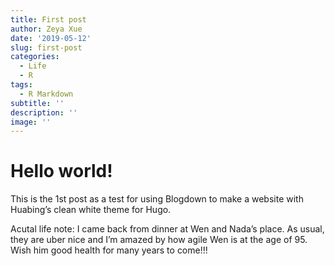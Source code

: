 ```yaml
---
title: First post
author: Zeya Xue
date: '2019-05-12'
slug: first-post
categories:
  - Life
  - R
tags:
  - R Markdown
subtitle: ''
description: ''
image: ''
---
```


# Hello world! 

This is the 1st post as a test for using Blogdown to make a website with Huabing’s clean white theme for Hugo.

Acutal life note: I came back from dinner at Wen and Nada’s place. As usual, they are uber nice and I’m amazed by how agile Wen is at the age of 95. Wish him good health for many years to come!!!